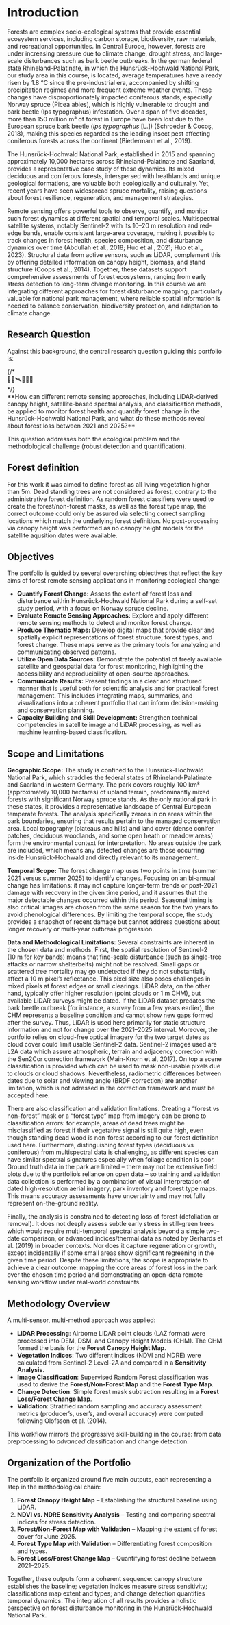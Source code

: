  
# Introduction

Forests are complex socio-ecological systems that provide essential ecosystem services, including carbon storage, biodiversity, raw materials, and recreational opportunities. In Central Europe, however, forests are under increasing pressure due to climate change, drought stress, and large-scale disturbances such as bark beetle outbreaks. In the german federal state Rhineland-Palatinate, in which the Hunsrück-Hochwald National Park, our study area in this course, is located, average temperatures have already risen by 1.8 °C since the pre-industrial era, accompanied by shifting precipitation regimes and more frequent extreme weather events. These changes have disproportionately impacted coniferous stands, especially Norway spruce (Picea abies), which is highly vulnerable to drought and bark beetle (Ips typographus) infestation. Over a span of five decades, more than 150 million m³ of forest in Europe have been lost due to the European spruce bark beetle (_Ips typographus_ [L.]) (Schroeder & Cocoş, 2018), making this species regarded as the leading insect pest affecting coniferous forests across the continent (Biedermann et al., 2019).

The Hunsrück-Hochwald National Park, established in 2015 and spanning approximately 10,000 hectares across Rhineland-Palatinate and Saarland, provides a representative case study of these dynamics. Its mixed deciduous and coniferous forests, interspersed with heathlands and unique geological formations, are valuable both ecologically and culturally. Yet, recent years have seen widespread spruce mortality, raising questions about forest resilience, regeneration, and management strategies.

Remote sensing offers powerful tools to observe, quantify, and monitor such forest dynamics at different spatial and temporal scales. Multispectral satellite systems, notably Sentinel-2 with its 10–20 m resolution and red-edge bands, enable consistent large-area coverage, making it possible to track changes in forest health, species composition, and disturbance dynamics over time (Abdullah et al., 2018; Huo et al., 2021; Huo et al., 2023). Structural data from active sensors, such as LiDAR, complement this by offering detailed information on canopy height, biomass, and stand structure (Coops et al., 2014). Together, these datasets support comprehensive assessments of forest ecosystems, ranging from early stress detection to long-term change monitoring. In this course we are integrating different approaches for forest disturbance mapping, particularly valuable for national park management, where reliable spatial information is needed to balance conservation, biodiversity protection, and adaptation to climate change.

## Research Question

Against this background, the central research question guiding this portfolio is:

<div className="w-[80%] mx-auto my-4">
  <Callout type="success">
    {/* <div className="flex flex-col items-center text-center gap-2">
      <div>🌲🌳🛰️👨🏼‍💻</div>
  </div> */}
    <div>
      **How can different remote sensing approaches, including LiDAR-derived
      canopy height, satellite-based spectral analysis, and classification
      methods, be applied to monitor forest health and quantify forest change in
      the Hunsrück-Hochwald National Park, and what do these methods reveal
      about forest loss between 2021 and 2025?**
    </div>
  </Callout>
</div>

This question addresses both the ecological problem and the methodological challenge (robust detection and quantification).

## Forest definition

For this work it was aimed to define forest as all living vegetation higher than 5m. Dead standing trees are not considered as forest, contrary to the administrative forest definition. As random forest classifiers were used to create the forest/non-forest masks, as well as the forest type map, the correct outcome could only be assured via selecting correct sampling locations which match the underlying forest definition. No post-processing via canopy height was performed as no canopy height models for the satellite aqusition dates were available.

## Objectives

The portfolio is guided by several overarching objectives that reflect the key aims of forest remote sensing applications in monitoring ecological change:

- **Quantify Forest Change:** Assess the extent of forest loss and disturbance within Hunsrück-Hochwald National Park during a self-set study period, with a focus on Norway spruce decline.
- **Evaluate Remote Sensing Approaches:** Explore and apply different remote sensing methods to detect and monitor forest change.
- **Produce Thematic Maps:** Develop digital maps that provide clear and spatially explicit representations of forest structure, forest types, and forest change. These maps serve as the primary tools for analyzing and communicating observed patterns.
- **Utilize Open Data Sources:** Demonstrate the potential of freely available satellite and geospatial data for forest monitoring, highlighting the accessibility and reproducibility of open-source approaches.
- **Communicate Results:** Present findings in a clear and structured manner that is useful both for scientific analysis and for practical forest management. This includes integrating maps, summaries, and visualizations into a coherent portfolio that can inform decision-making and conservation planning.
- **Capacity Building and Skill Development:** Strengthen technical competencies in satellite image and LiDAR processing, as well as machine learning-based classification.

## Scope and Limitations

**Geographic Scope:** The study is confined to the Hunsrück-Hochwald National Park, which straddles the federal states of Rhineland-Palatinate and Saarland in western Germany. The park covers roughly 100 km² (approximately 10,000 hectares) of upland terrain, predominantly mixed forests with significant Norway spruce stands. As the only national park in these states, it provides a representative landscape of Central European temperate forests. The analysis specifically zeroes in on areas within the park boundaries, ensuring that results pertain to the managed conservation area. Local topography (plateaus and hills) and land cover (dense conifer patches, deciduous woodlands, and some open heath or meadow areas) form the environmental context for interpretation. No areas outside the park are included, which means any detected changes are those occurring inside Hunsrück-Hochwald and directly relevant to its management.

**Temporal Scope:** The forest change map uses two points in time (summer 2021 versus summer 2025) to identify changes. Focusing on an bi-annual change has limitations: it may not capture longer-term trends or post-2021 damage with recovery in the given time period, and it assumes that the major detectable changes occurred within this period. Seasonal timing is also critical: images are chosen from the same season for the two years to avoid phenological differences. By limiting the temporal scope, the study provides a snapshot of recent damage but cannot address questions about longer recovery or multi-year outbreak progression.

**Data and Methodological Limitations:** Several constraints are inherent in the chosen data and methods. First, the spatial resolution of Sentinel-2 (10 m for key bands) means that fine-scale disturbance (such as single-tree attacks or narrow shelterbelts) might not be resolved. Small gaps or scattered tree mortality may go undetected if they do not substantially affect a 10 m pixel’s reflectance. This pixel size also poses challenges in mixed pixels at forest edges or small clearings. LiDAR data, on the other hand, typically offer higher resolution (point clouds or 1 m CHM), but available LiDAR surveys might be dated. If the LiDAR dataset predates the bark beetle outbreak (for instance, a survey from a few years earlier), the CHM represents a baseline condition and cannot show new gaps formed after the survey. Thus, LiDAR is used here primarily for static structure information and not for change over the 2021–2025 interval. Moreover, the portfolio relies on cloud-free optical imagery for the two target dates as cloud cover could limit usable Sentinel-2 data. Sentinel-2 images used are L2A data which assure atmospheric, terrain and adjacency correction with the Sen2Cor correction framework (Main-Knorn et al, 2017). On top a scene classification is provided which can be used to mask non-usable pixels due to clouds or cloud shadows. Nevertheless, radiometric differences between dates due to solar and viewing angle (BRDF correction) are another limitation, which is not adressed in the correction framework and must be accepted here.

There are also classification and validation limitations. Creating a “forest vs non-forest” mask or a “forest type” map from imagery can be prone to classification errors: for example, areas of dead trees might be misclassified as forest if their vegetative signal is still quite high, even though standing dead wood is non-forest according to our forest definition used here. Furthermore, distinguishing forest types (deciduous vs coniferous) from multispectral data is challenging, as different species can have similar spectral signatures especially when foliage condition is poor. Ground truth data in the park are limited – there may not be extensive field plots due to the portfolio’s reliance on open data – so training and validation data collection is performed by a combination of visual interpretation of dated high-resolution aerial imagery, park inventory and forest type maps. This means accuracy assessments have uncertainty and may not fully represent on-the-ground reality.

Finally, the analysis is constrained to detecting loss of forest (defoliation or removal). It does not deeply assess subtle early stress in still-green trees which would require multi-temporal spectral analysis beyond a simple two-date comparison, or advanced indices/thermal data as noted by Gerhards et al. (2019) in broader contexts. Nor does it capture regeneration or growth, except incidentally if some small areas show significant regreening in the given time period. Despite these limitations, the scope is appropriate to achieve a clear outcome: mapping the core areas of forest loss in the park over the chosen time period and demonstrating an open-data remote sensing workflow under real-world constraints.

## Methodology Overview

A multi-sensor, multi-method approach was applied:

- **LiDAR Processing**: Airborne LiDAR point clouds (LAZ format) were processed into DEM, DSM, and Canopy Height Models (CHM). The CHM formed the basis for the **Forest Canopy Height Map**.
- **Vegetation Indices**: Two different indices (NDVI and NDRE) were calculated from Sentinel-2 Level-2A and compared in a **Sensitivity Analysis**.
- **Image Classification**: Supervised Random Forest classification was used to derive the **Forest/Non-Forest Map** and the **Forest Type Map**.
- **Change Detection**: Simple forest mask subtraction resulting in a **Forest Loss/Forest Change Map**.
- **Validation**: Stratified random sampling and accuracy assessment metrics (producer’s, user’s, and overall accuracy) were computed following Olofsson et al. (2014).

This workflow mirrors the progressive skill-building in the course: from data preprocessing to _advanced_ classification and change detection.

## Organization of the Portfolio

The portfolio is organized around five main outputs, each representing a step in the methodological chain:

1. **Forest Canopy Height Map** – Establishing the structural baseline using LiDAR.
2. **NDVI vs. NDRE Sensitivity Analysis** – Testing and comparing spectral indices for stress detection.
3. **Forest/Non-Forest Map with Validation** – Mapping the extent of forest cover for June 2025.
4. **Forest Type Map with Validation** – Differentiating forest composition and types.
5. **Forest Loss/Forest Change Map** – Quantifying forest decline between 2021–2025.

Together, these outputs form a coherent sequence: canopy structure establishes the baseline; vegetation indices measure stress sensitivity; classifications map extent and types; and change detection quantifies temporal dynamics. The integration of all results provides a holistic perspective on forest disturbance monitoring in the Hunsrück-Hochwald National Park.
